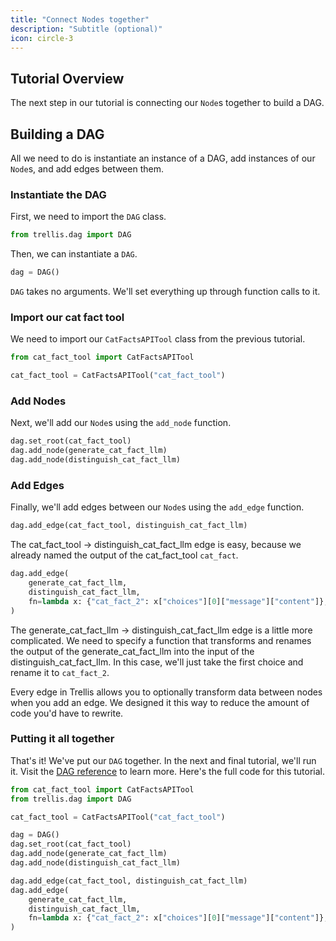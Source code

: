 ```yaml
---
title: "Connect Nodes together"
description: "Subtitle (optional)"
icon: circle-3
---
```


## Tutorial Overview
The next step in our tutorial is connecting our `Node`s together to build a DAG.

## Building a DAG
All we need to do is instantiate an instance of a DAG, add instances of our `Node`s, and add edges between them.

### Instantiate the DAG
First, we need to import the `DAG` class.
```python example_dag.py
from trellis.dag import DAG
```

Then, we can instantiate a `DAG`.
```python example_dag.py
dag = DAG()
```
`DAG` takes no arguments. We'll set everything up through function calls to it.

### Import our cat fact tool
We need to import our `CatFactsAPITool` class from the previous tutorial.
```python example_dag.py
from cat_fact_tool import CatFactsAPITool

cat_fact_tool = CatFactsAPITool("cat_fact_tool")
```

### Add Nodes
Next, we'll add our `Node`s using the `add_node` function.
```python example_dag.py
dag.set_root(cat_fact_tool)
dag.add_node(generate_cat_fact_llm)
dag.add_node(distinguish_cat_fact_llm)
```

### Add Edges
Finally, we'll add edges between our `Node`s using the `add_edge` function.
```python example_dag.py
dag.add_edge(cat_fact_tool, distinguish_cat_fact_llm)
```
The cat_fact_tool -> distinguish_cat_fact_llm edge is easy, because we already named the output of the cat_fact_tool `cat_fact`.

```python example_dag.py
dag.add_edge(
    generate_cat_fact_llm,
    distinguish_cat_fact_llm,
    fn=lambda x: {"cat_fact_2": x["choices"][0]["message"]["content"]},
)
```
The generate_cat_fact_llm -> distinguish_cat_fact_llm edge is a little more complicated. We need to specify a function that transforms and renames
the output of the generate_cat_fact_llm into the input of the distinguish_cat_fact_llm. In this case, we'll just take the first choice
and rename it to `cat_fact_2`.

Every edge in Trellis allows you to optionally transform data between nodes when you add an edge. We designed it this way to reduce the amount
of code you'd have to rewrite.

### Putting it all together
That's it! We've put our `DAG` together. In the next and final tutorial, we'll run it. Visit the [DAG reference](../reference/dag) to learn more. Here's the full code for this tutorial.
```python example_dag.py
from cat_fact_tool import CatFactsAPITool
from trellis.dag import DAG

cat_fact_tool = CatFactsAPITool("cat_fact_tool")

dag = DAG()
dag.set_root(cat_fact_tool)
dag.add_node(generate_cat_fact_llm)
dag.add_node(distinguish_cat_fact_llm)

dag.add_edge(cat_fact_tool, distinguish_cat_fact_llm)
dag.add_edge(
    generate_cat_fact_llm,
    distinguish_cat_fact_llm,
    fn=lambda x: {"cat_fact_2": x["choices"][0]["message"]["content"]},
)
```
